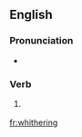 ==English==

===Pronunciation===
* {{homophones|withering}}

===Verb===
{{infl|en|verb form|head=whither[[-ing|ing]]}}

# {{obsolete}} {{present participle of|whither}}

[[fr:whithering]]
